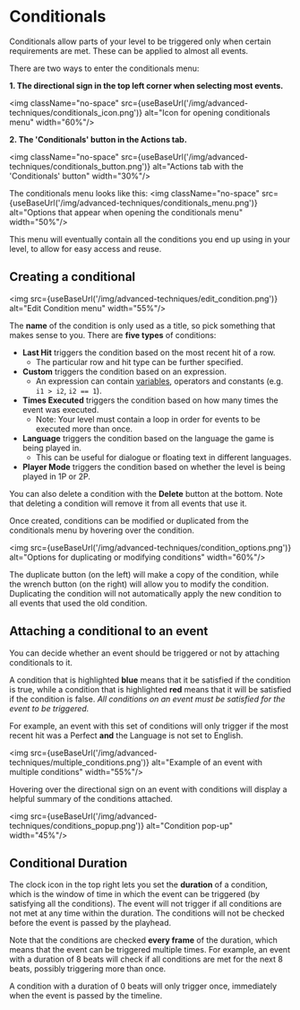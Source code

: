 
# Conditionals

Conditionals allow parts of your level to be triggered only when certain requirements are met. These can be applied to almost all events.

There are two ways to enter the conditionals menu:

**1. The directional sign in the top left corner when selecting most events.**

<img className="no-space" src={useBaseUrl('/img/advanced-techniques/conditionals_icon.png')} alt="Icon for opening conditionals menu" width="60%"/>

**2. The 'Conditionals' button in the Actions tab.**

<img className="no-space" src={useBaseUrl('/img/advanced-techniques/conditionals_button.png')} alt="Actions tab with the 'Conditionals' button" width="30%"/>

The conditionals menu looks like this:
<img className="no-space" src={useBaseUrl('/img/advanced-techniques/conditionals_menu.png')} alt="Options that appear when opening the conditionals menu" width="50%"/>

This menu will eventually contain all the conditions you end up using in your level, to allow for easy access and reuse.

## Creating a conditional

<img src={useBaseUrl('/img/advanced-techniques/edit_condition.png')} alt="Edit Condition menu" width="55%"/>

The **name** of the condition is only used as a title, so pick something that makes sense to you.
There are **five types** of conditions:
  - **Last Hit** triggers the condition based on the most recent hit of a row.
	  - The particular row and hit type can be further specified.
  - **Custom** triggers the condition based on an expression.
	  - An expression can contain [variables](06-variables.mdx), operators and constants (e.g. `i1 > i2`, `i2 == 1`).
  - **Times Executed** triggers the condition based on how many times the event was executed.
	  - Note: Your level must contain a loop in order for events to be executed more than once.
  - **Language** triggers the condition based on the language the game is being played in.
      - This can be useful for dialogue or floating text in different languages.
  - **Player Mode** triggers the condition based on whether the level is being played in 1P or 2P.

You can also delete a condition with the **Delete** button at the bottom. Note that deleting a condition will remove it from all events that use it.

Once created, conditions can be modified or duplicated from the conditionals menu by hovering over the condition.

<img src={useBaseUrl('/img/advanced-techniques/condition_options.png')} alt="Options for duplicating or modifying conditions" width="60%"/>

The duplicate button (on the left) will make a copy of the condition, while the wrench button (on the right) will allow you to modify the condition. Duplicating the condition will not automatically apply the new condition to all events that used the old condition.


## Attaching a conditional to an event

You can decide whether an event should be triggered or not by attaching conditionals to it.

A condition that is highlighted **blue** means that it be satisfied if the condition is true, while a condition that is highlighted **red** means that it will be satisfied if the condition is false.
*All conditions on an event must be satisfied for the event to be triggered.*

For example, an event with this set of conditions will only trigger if the most recent hit was a Perfect **and** the Language is not set to English.

<img src={useBaseUrl('/img/advanced-techniques/multiple_conditions.png')} alt="Example of an event with multiple conditions" width="55%"/>

Hovering over the directional sign on an event with conditions will display a helpful summary of the conditions attached.

<img src={useBaseUrl('/img/advanced-techniques/conditions_popup.png')} alt="Condition pop-up" width="45%"/>


## Conditional Duration

The clock icon in the top right lets you set the **duration** of a condition, which is the window of time in which the event can be triggered (by satisfying all the conditions). The event will not trigger if all conditions are not met at any time within the duration. The conditions will not be checked before the event is passed by the playhead.

Note that the conditions are checked **every frame** of the duration, which means that the event can be triggered multiple times. For example, an event with a duration of 8 beats will check if all conditions are met for the next 8 beats, possibly triggering more than once.

A condition with a duration of 0 beats will only trigger once, immediately when the event is passed by the timeline.